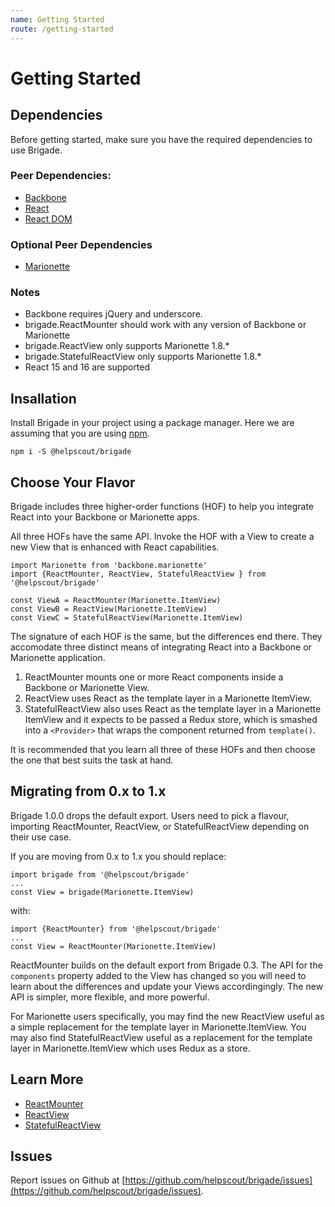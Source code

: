 ```yaml
---
name: Getting Started
route: /getting-started
---
```


# Getting Started

## Dependencies

Before getting started, make sure you have the required dependencies to use
Brigade.

### Peer Dependencies:

- [Backbone](https://www.npmjs.com/package/backbone)
- [React](https://www.npmjs.com/package/react)
- [React DOM](https://www.npmjs.com/package/react-dom)

### Optional Peer Dependencies

- [Marionette](https://www.npmjs.com/package/backbone.marionette)

### Notes

- Backbone requires jQuery and underscore.
- brigade.ReactMounter should work with any version of Backbone or Marionette
- brigade.ReactView only supports Marionette 1.8.*
- brigade.StatefulReactView only supports Marionette 1.8.*
- React 15 and 16 are supported

## Insallation

Install Brigade in your project using a package manager. Here we are assuming
that you are using [npm](https://www.npmjs.com/package/npm).

```
npm i -S @helpscout/brigade
```

## Choose Your Flavor

Brigade includes three higher-order functions (HOF) to help you integrate React
into your Backbone or Marionette apps.

All three HOFs have the same API. Invoke the HOF with a View to create a new View that is
enhanced with React capabilities.

```
import Marionette from 'backbone.marionette'
import {ReactMounter, ReactView, StatefulReactView } from '@helpscout/brigade'

const ViewA = ReactMounter(Marionette.ItemView)
const ViewB = ReactView(Marionette.ItemView)
const ViewC = StatefulReactView(Marionette.ItemView)
```

The signature of each HOF is the same, but the differences end there. They
accomodate three distinct means of integrating React into a Backbone or
Marionette application.

1. ReactMounter mounts one or more React components inside a Backbone or Marionette View.
2. ReactView uses React as the template layer in a Marionette ItemView.
3. StatefulReactView also uses React as the template layer in a Marionette ItemView and it expects to be passed a 
   Redux store, which is smashed into a `<Provider>` that wraps the component returned from `template()`.

It is recommended that you learn all three of these HOFs and then choose the
one that best suits the task at hand.

## Migrating from 0.x to 1.x

Brigade 1.0.0 drops the default export. Users need to pick a flavour, importing
ReactMounter, ReactView, or StatefulReactView depending on their use case.

If you are moving from 0.x to 1.x you should replace:

```
import brigade from '@helpscout/brigade'
...
const View = brigade(Marionette.ItemView)
```

with:

```
import {ReactMounter} from '@helpscout/brigade'
...
const View = ReactMounter(Marionette.ItemView)
```

ReactMounter builds on the default export from Brigade 0.3. The API for the
`components` property added to the View has changed so you will need to learn
about the differences and update your Views accordingingly. The new API is
simpler, more flexible, and more powerful.

For Marionette users specifically, you may find the new ReactView useful as a
simple replacement for the template layer in Marionette.ItemView. You may also 
find StatefulReactView useful as a replacement for the template layer
in Marionette.ItemView which uses Redux as a store.

## Learn More

- [ReactMounter](/react-mounter)
- [ReactView](/react-view)
- [StatefulReactView](/stateful-react-view)

## Issues

Report issues on Github at [https://github.com/helpscout/brigade/issues](https://github.com/helpscout/brigade/issues).
